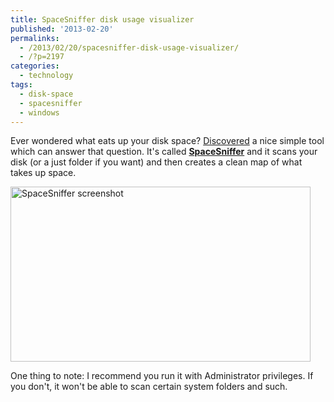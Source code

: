 ```yaml
---
title: SpaceSniffer disk usage visualizer
published: '2013-02-20'
permalinks:
  - /2013/02/20/spacesniffer-disk-usage-visualizer/
  - /?p=2197
categories:
  - technology
tags:
  - disk-space
  - spacesniffer
  - windows
---
```


Ever wondered what eats up your disk space? <a href="http://superuser.com/a/132932/62">Discovered</a> a nice simple tool which can answer that question. It's called <strong><a href="http://www.uderzo.it/main_products/space_sniffer/">SpaceSniffer</a></strong> and it scans your disk (or a just folder if you want) and then creates a clean map of what takes up space.

<img
  src="http://i.stack.imgur.com/PPISn.jpg"
  width="480"
  height="280"
  alt="SpaceSniffer screenshot"
  className="aligncenter"
/>

One thing to note: I recommend you run it with Administrator privileges. If you don't, it won't be able to scan certain system folders and such.
